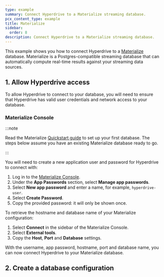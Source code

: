 ```yaml
---
type: example
summary: Connect Hyperdrive to a Materialize streaming database.
pcx_content_type: example
title: Materialize
sidebar:
  order: 8
description: Connect Hyperdrive to a Materialize streaming database.
---
```



This example shows you how to connect Hyperdrive to a [Materialize](https://materialize.com/) database. Materialize is a Postgres-compatible streaming database that can automatically compute real-time results against your streaming data sources.

## 1. Allow Hyperdrive access

To allow Hyperdrive to connect to your database, you will need to ensure that Hyperdrive has valid user credentials and network access to your database.

### Materialize Console

:::note

Read the Materialize [Quickstart guide](https://materialize.com/docs/get-started/quickstart/) to set up your first database. The steps below assume you have an existing Materialize database ready to go.

:::

You will need to create a new application user and password for Hyperdrive to connect with:

1. Log in to the [Materialize Console](https://console.materialize.com/).
2. Under the **App Passwords** section, select **Manage app passwords**.
3. Select **New app password** and enter a name, for example, `hyperdrive-user`.
4. Select **Create Password**.
5. Copy the provided password: it will only be shown once.

To retrieve the hostname and database name of your Materialize configuration:

1. Select **Connect** in the sidebar of the Materialize Console.
2. Select **External tools**.
3. Copy the **Host**, **Port** and **Database** settings.

With the username, app password, hostname, port and database name, you can now connect Hyperdrive to your Materialize database.

## 2. Create a database configuration

<Render file="create-hyperdrive-config" />
